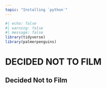 ```yaml
---
topic: "Installing `python`"
---
```


```r
#| echo: false
#| warning: false
#| message: false
library(tidyverse)
library(palmerpenguins)
```


# DECIDED NOT TO FILM

## Decided Not to Film
